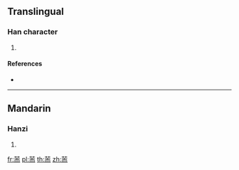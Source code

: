 {{character info/new}}
==Translingual==

===Han character===
{{Han char|rn=140|rad=艸|as=06|sn=12|four=44227|canj=TMBL}}

# {{defn|Han|sort=艸06}}

====References====
* {{Han ref|kx=1031.010|dkj=30946|dj=1490.010|hdz=53201.050|uh=834B|ud=33611|bh=D3B4|bd=54196}}

----

==Mandarin==

===Hanzi===
{{cmn-hanzi|pin=[[ér]] ([[er2]])|wg=erh<sup>2</sup>}}

# {{defn|lang=cmn|sort=艸06}}

[[fr:荋]]
[[pl:荋]]
[[th:荋]]
[[zh:荋]]